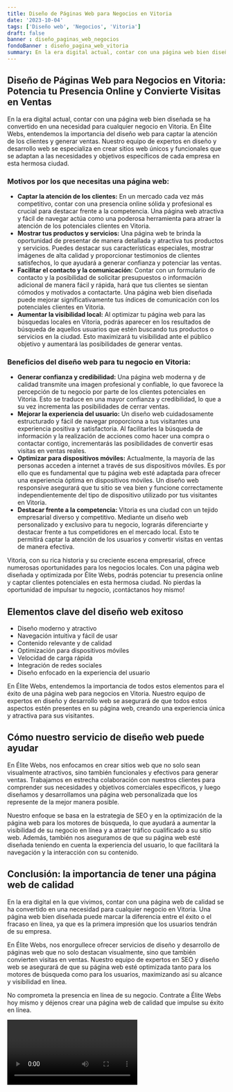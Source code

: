 ```yaml
---
title: Diseño de Páginas Web para Negocios en Vitoria
date: '2023-10-04'
tags: ['Diseño web', 'Negocios', 'Vitoria']
draft: false
banner : diseño_paginas_web_negocios
fondoBanner : diseño_pagina_web_vitoria
summary: En la era digital actual, contar con una página web bien diseñada se ha convertido en una necesidad para cualquier negocio en Vitoria. En Élite Webs, entendemos la importancia del diseño web para captar la atención de los clientes y generar ventas. Nuestro equipo de expertos en diseño y desarrollo web se especializa en crear sitios web únicos y funcionales que se adaptan a las necesidades y objetivos específicos de cada empresa en esta hermosa ciudad.
---
```


## Diseño de Páginas Web para Negocios en Vitoria: Potencia tu Presencia Online y Convierte Visitas en Ventas

En la era digital actual, contar con una página web bien diseñada se ha convertido en una necesidad para cualquier negocio en Vitoria. En Élite Webs, entendemos la importancia del diseño web para captar la atención de los clientes y generar ventas. Nuestro equipo de expertos en diseño y desarrollo web se especializa en crear sitios web únicos y funcionales que se adaptan a las necesidades y objetivos específicos de cada empresa en esta hermosa ciudad.

### Motivos por los que necesitas una página web:

- **Captar la atención de los clientes:** En un mercado cada vez más competitivo, contar con una presencia online sólida y profesional es crucial para destacar frente a la competencia. Una página web atractiva y fácil de navegar actúa como una poderosa herramienta para atraer la atención de los potenciales clientes en Vitoria.
- **Mostrar tus productos y servicios:** Una página web te brinda la oportunidad de presentar de manera detallada y atractiva tus productos y servicios. Puedes destacar sus características especiales, mostrar imágenes de alta calidad y proporcionar testimonios de clientes satisfechos, lo que ayudará a generar confianza y potenciar las ventas.
- **Facilitar el contacto y la comunicación:** Contar con un formulario de contacto y la posibilidad de solicitar presupuestos o información adicional de manera fácil y rápida, hará que tus clientes se sientan cómodos y motivados a contactarte. Una página web bien diseñada puede mejorar significativamente tus índices de comunicación con los potenciales clientes en Vitoria.
- **Aumentar la visibilidad local:** Al optimizar tu página web para las búsquedas locales en Vitoria, podrás aparecer en los resultados de búsqueda de aquellos usuarios que estén buscando tus productos o servicios en la ciudad. Esto maximizará tu visibilidad ante el público objetivo y aumentará las posibilidades de generar ventas.

### Beneficios del diseño web para tu negocio en Vitoria:

- **Generar confianza y credibilidad:** Una página web moderna y de calidad transmite una imagen profesional y confiable, lo que favorece la percepción de tu negocio por parte de los clientes potenciales en Vitoria. Esto se traduce en una mayor confianza y credibilidad, lo que a su vez incrementa las posibilidades de cerrar ventas.
- **Mejorar la experiencia del usuario:** Un diseño web cuidadosamente estructurado y fácil de navegar proporciona a tus visitantes una experiencia positiva y satisfactoria. Al facilitarles la búsqueda de información y la realización de acciones como hacer una compra o contactar contigo, incrementarás las posibilidades de convertir esas visitas en ventas reales.
- **Optimizar para dispositivos móviles:** Actualmente, la mayoría de las personas acceden a internet a través de sus dispositivos móviles. Es por ello que es fundamental que tu página web esté adaptada para ofrecer una experiencia óptima en dispositivos móviles. Un diseño web responsive asegurará que tu sitio se vea bien y funcione correctamente independientemente del tipo de dispositivo utilizado por tus visitantes en Vitoria.
- **Destacar frente a la competencia:** Vitoria es una ciudad con un tejido empresarial diverso y competitivo. Mediante un diseño web personalizado y exclusivo para tu negocio, lograrás diferenciarte y destacar frente a tus competidores en el mercado local. Esto te permitirá captar la atención de los usuarios y convertir visitas en ventas de manera efectiva.

Vitoria, con su rica historia y su creciente escena empresarial, ofrece numerosas oportunidades para los negocios locales. Con una página web diseñada y optimizada por Élite Webs, podrás potenciar tu presencia online y captar clientes potenciales en esta hermosa ciudad. No pierdas la oportunidad de impulsar tu negocio, ¡contáctanos hoy mismo!

<GifSeo />

<Cta />

## Elementos clave del diseño web exitoso

- Diseño moderno y atractivo
- Navegación intuitiva y fácil de usar
- Contenido relevante y de calidad
- Optimización para dispositivos móviles
- Velocidad de carga rápida
- Integración de redes sociales
- Diseño enfocado en la experiencia del usuario

En Élite Webs, entendemos la importancia de todos estos elementos para el éxito de una página web para negocios en Vitoria. Nuestro equipo de expertos en diseño y desarrollo web se asegurará de que todos estos aspectos estén presentes en su página web, creando una experiencia única y atractiva para sus visitantes.

## Cómo nuestro servicio de diseño web puede ayudar

En Élite Webs, nos enfocamos en crear sitios web que no solo sean visualmente atractivos, sino también funcionales y efectivos para generar ventas. Trabajamos en estrecha colaboración con nuestros clientes para comprender sus necesidades y objetivos comerciales específicos, y luego diseñamos y desarrollamos una página web personalizada que los represente de la mejor manera posible.

Nuestro enfoque se basa en la estrategia de SEO y en la optimización de la página web para los motores de búsqueda, lo que ayudará a aumentar la visibilidad de su negocio en línea y a atraer tráfico cualificado a su sitio web. Además, también nos aseguramos de que su página web esté diseñada teniendo en cuenta la experiencia del usuario, lo que facilitará la navegación y la interacción con su contenido.

## Conclusión: la importancia de tener una página web de calidad

En la era digital en la que vivimos, contar con una página web de calidad se ha convertido en una necesidad para cualquier negocio en Vitoria. Una página web bien diseñada puede marcar la diferencia entre el éxito o el fracaso en línea, ya que es la primera impresión que los usuarios tendrán de su empresa.

En Élite Webs, nos enorgullece ofrecer servicios de diseño y desarrollo de páginas web que no solo destacan visualmente, sino que también convierten visitas en ventas. Nuestro equipo de expertos en SEO y diseño web se asegurará de que su página web esté optimizada tanto para los motores de búsqueda como para los usuarios, maximizando así su alcance y visibilidad en línea.

No comprometa la presencia en línea de su negocio. Contrate a Élite Webs hoy mismo y déjenos crear una página web de calidad que impulse su éxito en línea.

<Video />

<CtaBot job='Negocios' city='Vitoria'/>

<Gmaps query='Vitoria+españa+maps' />